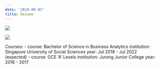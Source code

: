 ```yaml
---
date: '2019-09-03'
title: Resume
---
```


![](Resume1.png)

![](Resume2.png)

Courses:
  - course: Bachelor of Science in Business Analytics
    institution: Singapore University of Social Sciences
    year: Jul 2018 - Jul 2022 (expected)
  - course: GCE 'A' Levels
    institution: Jurong Junior College
    year: 2016 - 2017